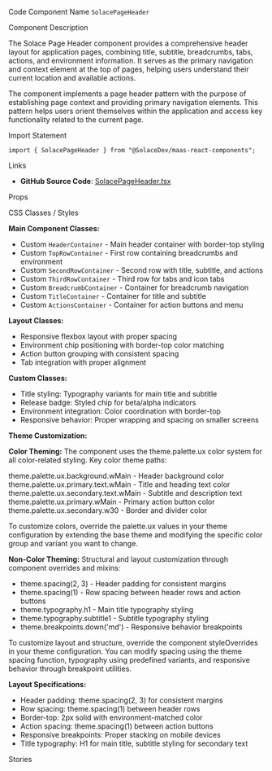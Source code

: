 
<Meta of={SolacePageHeaderStories} />

<Title>Solace Page Header</Title>

<Description of={SolacePageHeaderStories} />

<Subtitle>Code Component Name</Subtitle>
`SolacePageHeader`

<Subtitle>Component Description</Subtitle>

The Solace Page Header component provides a comprehensive header layout for application pages, combining title, subtitle, breadcrumbs, tabs, actions, and environment information. It serves as the primary navigation and context element at the top of pages, helping users understand their current location and available actions.

The component implements a page header pattern with the purpose of establishing page context and providing primary navigation elements. This pattern helps users orient themselves within the application and access key functionality related to the current page.

<Subtitle>Import Statement</Subtitle>

```tsx
import { SolacePageHeader } from "@SolaceDev/maas-react-components";
```

<Subtitle>Links</Subtitle>

- **GitHub Source Code**: [SolacePageHeader.tsx](https://github.com/SolaceDev/maas-react-components/blob/main/src/components/layout/SolacePageHeader.tsx)

<Subtitle>Props</Subtitle>

<ArgTypes of={SolacePageHeaderStories} />

<Subtitle>CSS Classes / Styles</Subtitle>

**Main Component Classes:**

- Custom `HeaderContainer` - Main header container with border-top styling
- Custom `TopRowContainer` - First row containing breadcrumbs and environment
- Custom `SecondRowContainer` - Second row with title, subtitle, and actions
- Custom `ThirdRowContainer` - Third row for tabs and icon tabs
- Custom `BreadcrumbContainer` - Container for breadcrumb navigation
- Custom `TitleContainer` - Container for title and subtitle
- Custom `ActionsContainer` - Container for action buttons and menu

**Layout Classes:**

- Responsive flexbox layout with proper spacing
- Environment chip positioning with border-top color matching
- Action button grouping with consistent spacing
- Tab integration with proper alignment

**Custom Classes:**

- Title styling: Typography variants for main title and subtitle
- Release badge: Styled chip for beta/alpha indicators
- Environment integration: Color coordination with border-top
- Responsive behavior: Proper wrapping and spacing on smaller screens

**Theme Customization:**

**Color Theming:**
The component uses the theme.palette.ux color system for all color-related styling. Key color theme paths:

<div style={{ display: "flex", alignItems: "center", margin: "8px 0" }}>
	<div
		style={{
			width: "16px",
			height: "16px",
			backgroundColor: "#FFFFFF",
			border: "1px solid rgba(0,0,0,0.2)",
			borderRadius: "3px",
			marginRight: "8px"
		}}
	></div>
	<span>theme.palette.ux.background.wMain - Header background color</span>
</div>
<div style={{ display: "flex", alignItems: "center", margin: "8px 0" }}>
	<div
		style={{
			width: "16px",
			height: "16px",
			backgroundColor: "#333333",
			border: "1px solid rgba(0,0,0,0.2)",
			borderRadius: "3px",
			marginRight: "8px"
		}}
	></div>
	<span>theme.palette.ux.primary.text.wMain - Title and heading text color</span>
</div>
<div style={{ display: "flex", alignItems: "center", margin: "8px 0" }}>
	<div
		style={{
			width: "16px",
			height: "16px",
			backgroundColor: "#666666",
			border: "1px solid rgba(0,0,0,0.2)",
			borderRadius: "3px",
			marginRight: "8px"
		}}
	></div>
	<span>theme.palette.ux.secondary.text.wMain - Subtitle and description text</span>
</div>
<div style={{ display: "flex", alignItems: "center", margin: "8px 0" }}>
	<div
		style={{
			width: "16px",
			height: "16px",
			backgroundColor: "#0066CC",
			border: "1px solid rgba(0,0,0,0.2)",
			borderRadius: "3px",
			marginRight: "8px"
		}}
	></div>
	<span>theme.palette.ux.primary.wMain - Primary action button color</span>
</div>
<div style={{ display: "flex", alignItems: "center", margin: "8px 0" }}>
	<div
		style={{
			width: "16px",
			height: "16px",
			backgroundColor: "#E0E0E0",
			border: "1px solid rgba(0,0,0,0.2)",
			borderRadius: "3px",
			marginRight: "8px"
		}}
	></div>
	<span>theme.palette.ux.secondary.w30 - Border and divider color</span>
</div>

To customize colors, override the palette.ux values in your theme configuration by extending the base theme and modifying the specific color group and variant you want to change.

**Non-Color Theming:**
Structural and layout customization through component overrides and mixins:

- theme.spacing(2, 3) - Header padding for consistent margins
- theme.spacing(1) - Row spacing between header rows and action buttons
- theme.typography.h1 - Main title typography styling
- theme.typography.subtitle1 - Subtitle typography styling
- theme.breakpoints.down('md') - Responsive behavior breakpoints

To customize layout and structure, override the component styleOverrides in your theme configuration. You can modify spacing using the theme spacing function, typography using predefined variants, and responsive behavior through breakpoint utilities.

**Layout Specifications:**

- Header padding: theme.spacing(2, 3) for consistent margins
- Row spacing: theme.spacing(1) between header rows
- Border-top: 2px solid with environment-matched color
- Action spacing: theme.spacing(1) between action buttons
- Responsive breakpoints: Proper stacking on mobile devices
- Title typography: H1 for main title, subtitle styling for secondary text

<Subtitle>Stories</Subtitle>

<CustomStories />
